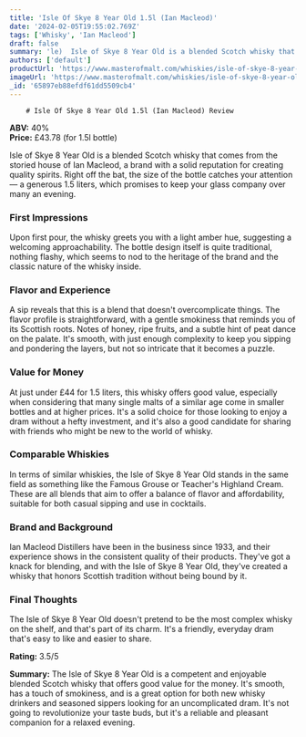 ```yaml
---
title: 'Isle Of Skye 8 Year Old 1.5l (Ian Macleod)'
date: '2024-02-05T19:55:02.769Z'
tags: ['Whisky', 'Ian Macleod']
draft: false
summary: 'le)  Isle of Skye 8 Year Old is a blended Scotch whisky that comes from the storied house of Ian Macleod, a brand with a solid rep...'
authors: ['default']
productUrl: 'https://www.masterofmalt.com/whiskies/isle-of-skye-8-year-old-1point5l-whisky/'
imageUrl: 'https://www.masterofmalt.com/whiskies/isle-of-skye-8-year-old-1point5l-whisky.jpg'
_id: '65897eb88efdf61dd5509cb4'
---
```


        # Isle Of Skye 8 Year Old 1.5l (Ian Macleod) Review

**ABV:** 40%  
**Price:** £43.78 (for 1.5l bottle)

Isle of Skye 8 Year Old is a blended Scotch whisky that comes from the storied house of Ian Macleod, a brand with a solid reputation for creating quality spirits. Right off the bat, the size of the bottle catches your attention — a generous 1.5 liters, which promises to keep your glass company over many an evening.

### First Impressions

Upon first pour, the whisky greets you with a light amber hue, suggesting a welcoming approachability. The bottle design itself is quite traditional, nothing flashy, which seems to nod to the heritage of the brand and the classic nature of the whisky inside.

### Flavor and Experience

A sip reveals that this is a blend that doesn't overcomplicate things. The flavor profile is straightforward, with a gentle smokiness that reminds you of its Scottish roots. Notes of honey, ripe fruits, and a subtle hint of peat dance on the palate. It's smooth, with just enough complexity to keep you sipping and pondering the layers, but not so intricate that it becomes a puzzle.

### Value for Money

At just under £44 for 1.5 liters, this whisky offers good value, especially when considering that many single malts of a similar age come in smaller bottles and at higher prices. It's a solid choice for those looking to enjoy a dram without a hefty investment, and it's also a good candidate for sharing with friends who might be new to the world of whisky.

### Comparable Whiskies

In terms of similar whiskies, the Isle of Skye 8 Year Old stands in the same field as something like the Famous Grouse or Teacher's Highland Cream. These are all blends that aim to offer a balance of flavor and affordability, suitable for both casual sipping and use in cocktails.

### Brand and Background

Ian Macleod Distillers have been in the business since 1933, and their experience shows in the consistent quality of their products. They've got a knack for blending, and with the Isle of Skye 8 Year Old, they've created a whisky that honors Scottish tradition without being bound by it.

### Final Thoughts

The Isle of Skye 8 Year Old doesn't pretend to be the most complex whisky on the shelf, and that's part of its charm. It's a friendly, everyday dram that's easy to like and easier to share.

**Rating:** 3.5/5

**Summary:** The Isle of Skye 8 Year Old is a competent and enjoyable blended Scotch whisky that offers good value for the money. It's smooth, has a touch of smokiness, and is a great option for both new whisky drinkers and seasoned sippers looking for an uncomplicated dram. It's not going to revolutionize your taste buds, but it's a reliable and pleasant companion for a relaxed evening.
